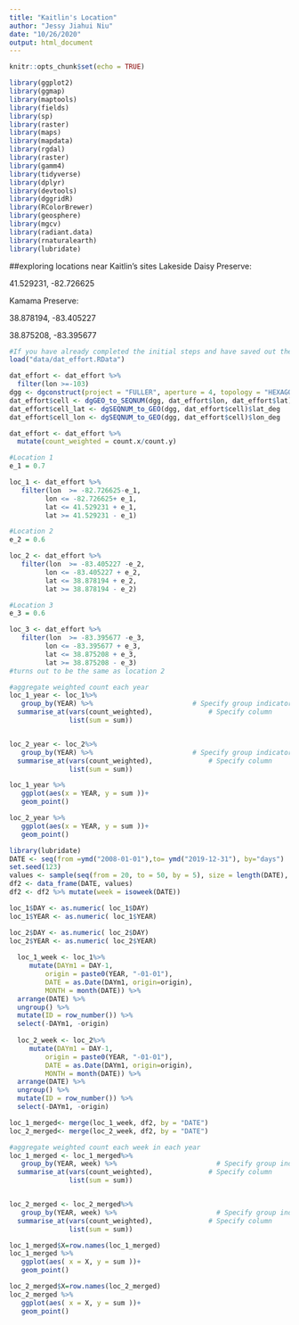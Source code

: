 ```yaml
---
title: "Kaitlin's Location"
author: "Jessy Jiahui Niu"
date: "10/26/2020"
output: html_document
---
```


```r
knitr::opts_chunk$set(echo = TRUE)
```

```r
library(ggplot2)
library(ggmap)
library(maptools)
library(fields)
library(sp)
library(raster)
library(maps)
library(mapdata)
library(rgdal)
library(raster)
library(gamm4)
library(tidyverse)
library(dplyr)
library(devtools)
library(dggridR)
library(RColorBrewer)
library(geosphere)
library(mgcv)
library(radiant.data)
library(rnaturalearth)
library(lubridate)
```

##exploring locations near Kaitlin's sites
Lakeside Daisy Preserve:

41.529231, -82.726625

Kamama Preserve:

38.878194, -83.405227 

38.875208, -83.395677




```r
#If you have already completed the initial steps and have saved out the effort file, start here instead, with loading it.
load("data/dat_effort.RData")
```


```r
dat_effort <- dat_effort %>%
  filter(lon >=-103)
dgg <- dgconstruct(project = "FULLER", aperture = 4, topology = "HEXAGON", res = 6)
dat_effort$cell <- dgGEO_to_SEQNUM(dgg, dat_effort$lon, dat_effort$lat)$seqnum
dat_effort$cell_lat <- dgSEQNUM_to_GEO(dgg, dat_effort$cell)$lat_deg 
dat_effort$cell_lon <- dgSEQNUM_to_GEO(dgg, dat_effort$cell)$lon_deg 

dat_effort <- dat_effort %>%
  mutate(count_weighted = count.x/count.y)
```


```r
#Location 1
e_1 = 0.7

loc_1 <- dat_effort %>%
   filter(lon  >= -82.726625-e_1, 
         lon <= -82.726625+ e_1,
         lat <= 41.529231 + e_1,
         lat >= 41.529231 - e_1)
```

```r
#Location 2
e_2 = 0.6

loc_2 <- dat_effort %>%
   filter(lon  >= -83.405227 -e_2, 
         lon <= -83.405227 + e_2,
         lat <= 38.878194 + e_2,
         lat >= 38.878194 - e_2)
```

```r
#Location 3
e_3 = 0.6

loc_3 <- dat_effort %>%
   filter(lon  >= -83.395677 -e_3, 
         lon <= -83.395677 + e_3,
         lat <= 38.875208 + e_3,
         lat >= 38.875208 - e_3)
#turns out to be the same as location 2
```

```r
#aggregate weighted count each year
loc_1_year <- loc_1%>% 
   group_by(YEAR) %>%                         # Specify group indicator
  summarise_at(vars(count_weighted),              # Specify column
               list(sum = sum)) 


loc_2_year <- loc_2%>% 
   group_by(YEAR) %>%                         # Specify group indicator
  summarise_at(vars(count_weighted),              # Specify column
               list(sum = sum)) 
```


```r
loc_1_year %>%
   ggplot(aes(x = YEAR, y = sum ))+
   geom_point()

loc_2_year %>%
   ggplot(aes(x = YEAR, y = sum ))+
   geom_point()
```

```r
library(lubridate)
DATE <- seq(from =ymd("2008-01-01"),to= ymd("2019-12-31"), by="days")
set.seed(123)
values <- sample(seq(from = 20, to = 50, by = 5), size = length(DATE), replace = TRUE)
df2 <- data_frame(DATE, values)
df2 <- df2 %>% mutate(week = isoweek(DATE))

loc_1$DAY <- as.numeric( loc_1$DAY)
loc_1$YEAR <- as.numeric( loc_1$YEAR)

loc_2$DAY <- as.numeric( loc_2$DAY)
loc_2$YEAR <- as.numeric( loc_2$YEAR)
 
  loc_1_week <- loc_1%>%
     mutate(DAYm1 = DAY-1,
         origin = paste0(YEAR, "-01-01"),
         DATE = as.Date(DAYm1, origin=origin), 
         MONTH = month(DATE)) %>%
  arrange(DATE) %>%
  ungroup() %>%
  mutate(ID = row_number()) %>%
  select(-DAYm1, -origin)
  
  loc_2_week <- loc_2%>%
     mutate(DAYm1 = DAY-1,
         origin = paste0(YEAR, "-01-01"),
         DATE = as.Date(DAYm1, origin=origin), 
         MONTH = month(DATE)) %>%
  arrange(DATE) %>%
  ungroup() %>%
  mutate(ID = row_number()) %>%
  select(-DAYm1, -origin)

```

```r
loc_1_merged<- merge(loc_1_week, df2, by = "DATE")
loc_2_merged<- merge(loc_2_week, df2, by = "DATE")
```


```r
#aggregate weighted count each week in each year
loc_1_merged <- loc_1_merged%>% 
   group_by(YEAR, week) %>%                         # Specify group indicator
  summarise_at(vars(count_weighted),              # Specify column
               list(sum = sum)) 


loc_2_merged <- loc_2_merged%>% 
   group_by(YEAR, week) %>%                         # Specify group indicator
  summarise_at(vars(count_weighted),              # Specify column
               list(sum = sum)) 
```


```r
loc_1_merged$X=row.names(loc_1_merged)
loc_1_merged %>%
   ggplot(aes( x = X, y = sum ))+
   geom_point()

loc_2_merged$X=row.names(loc_2_merged)
loc_2_merged %>%
   ggplot(aes( x = X, y = sum ))+
   geom_point()
```

